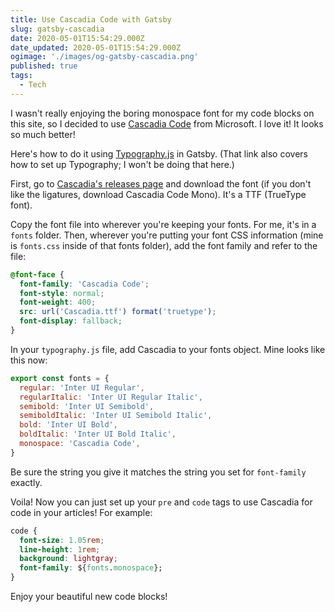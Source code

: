```yaml
---
title: Use Cascadia Code with Gatsby
slug: gatsby-cascadia
date: 2020-05-01T15:54:29.000Z
date_updated: 2020-05-01T15:54:29.000Z
ogimage: './images/og-gatsby-cascadia.png'
published: true
tags:
  - Tech
---
```


I wasn't really enjoying the boring monospace font for my code blocks on this site, so I decided to use [Cascadia Code](https://github.com/microsoft/cascadia-code) from Microsoft. I love it! It looks so much better!

Here's how to do it using [Typography.js](https://www.gatsbyjs.org/docs/typography-js/) in Gatsby. (That link also covers how to set up Typography; I won't be doing that here.)

First, go to [Cascadia's releases page](https://github.com/microsoft/cascadia-code/releases) and download the font (if you don't like the ligatures, download Cascadia Code Mono). It's a TTF (TrueType font).

Copy the font file into wherever you're keeping your fonts. For me, it's in a `fonts` folder. Then, wherever you're putting your font CSS information (mine is `fonts.css` inside of that fonts folder), add the font family and refer to the file:

```css
@font-face {
  font-family: 'Cascadia Code';
  font-style: normal;
  font-weight: 400;
  src: url('Cascadia.ttf') format('truetype');
  font-display: fallback;
}
```

In your `typography.js` file, add Cascadia to your fonts object. Mine looks like this now:

```js
export const fonts = {
  regular: 'Inter UI Regular',
  regularItalic: 'Inter UI Regular Italic',
  semibold: 'Inter UI Semibold',
  semiboldItalic: 'Inter UI Semibold Italic',
  bold: 'Inter UI Bold',
  boldItalic: 'Inter UI Bold Italic',
  monospace: 'Cascadia Code',
}
```

Be sure the string you give it matches the string you set for `font-family` exactly.

Voila! Now you can just set up your `pre` and `code` tags to use Cascadia for code in your articles! For example:

```css
code {
  font-size: 1.05rem;
  line-height: 1rem;
  background: lightgray;
  font-family: ${fonts.monospace};
}
```

Enjoy your beautiful new code blocks!
